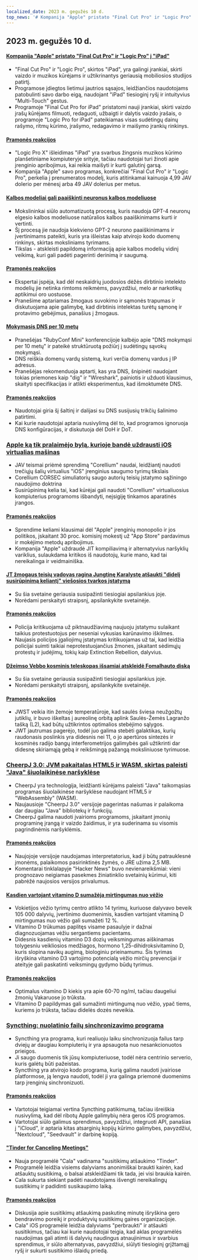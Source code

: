 ```yaml
---
localized_date: 2023 m. gegužės 10 d.
top_news: '# Kompanija "Apple" pristato "Final Cut Pro" ir "Logic Pro" į "iPad"'
---
```


## 2023 m. gegužės 10 d.

#### [Kompanija "Apple" pristato "Final Cut Pro" ir "Logic Pro" į "iPad"](https://www.apple.com/newsroom/2023/05/apple-brings-final-cut-pro-and-logic-pro-to-ipad/)

- "Final Cut Pro" ir "Logic Pro", skirtos "iPad", yra galingi įrankiai, skirti vaizdo ir muzikos kūrėjams ir užtikrinantys geriausią mobiliosios studijos patirtį.
- Programose įdiegtos lietimui jautrios sąsajos, leidžiančios naudotojams patobulinti savo darbo eigą, naudojant "iPad" tiesioginį ryšį ir intuityvius "Multi-Touch" gestus.
- Programoje "Final Cut Pro for iPad" pristatomi nauji įrankiai, skirti vaizdo įrašų kūrėjams filmuoti, redaguoti, užbaigti ir dalytis vaizdo įrašais, o programoje "Logic Pro for iPad" pateikiamas visas sudėtingų dainų rašymo, ritmų kūrimo, įrašymo, redagavimo ir maišymo įrankių rinkinys.

#### [Pramonės reakcijos](http://news.ycombinator.com/item?id=35873732)

- "Logic Pro X" išleidimas "iPad" yra svarbus žingsnis muzikos kūrimo planšetiniame kompiuteryje srityje, tačiau naudotojai turi žinoti apie įrenginio apribojimus, kai reikia maišyti ir kurti galutinį garsą.
- Kompanija "Apple" savo programas, konkrečiai "Final Cut Pro" ir "Logic Pro", perkelia į prenumeratos modelį, kuris atitinkamai kainuoja 4,99 JAV dolerio per mėnesį arba 49 JAV dolerius per metus.

#### [Kalbos modeliai gali paaiškinti neuronus kalbos modeliuose](https://openai.com/research/language-models-can-explain-neurons-in-language-models)

- Mokslininkai siūlo automatizuotą procesą, kuris naudoja GPT-4 neuronų elgesio kalbos modeliuose natūralios kalbos paaiškinimams kurti ir vertinti.
- Šį procesą jie naudoja kiekvieno GPT-2 neurono paaiškinimams ir įvertinimams pateikti, kuris yra išleistas kaip atvirojo kodo duomenų rinkinys, skirtas moksliniams tyrimams.
- Tikslas - atskleisti papildomą informaciją apie kalbos modelių vidinį veikimą, kuri gali padėti pagerinti derinimą ir saugumą.

#### [Pramonės reakcijos](http://news.ycombinator.com/item?id=35877402)

- Ekspertai įspėja, kad dėl neskaidrių juodosios dėžės dirbtinio intelekto modelių jie netinka rimtoms reikmėms, pavyzdžiui, melo ar narkotikų aptikimui oro uostuose.
- Pranešime aptariamas žmogaus suvokimo ir sąmonės trapumas ir diskutuojama apie galimybę, kad dirbtinis intelektas turėtų sąmonę ir protavimo gebėjimus, panašius į žmogaus.

#### [Mokymasis DNS per 10 metų](https://jvns.ca/blog/2023/05/08/new-talk-learning-dns-in-10-years/)

- Pranešėjas "RubyConf Mini" konferencijoje kalbėjo apie "DNS mokymąsi per 10 metų" ir pateikė struktūruotą požiūrį į sudėtingų sąvokų mokymąsi.
- DNS reiškia domenų vardų sistemą, kuri verčia domenų vardus į IP adresus.
- Pranešėjas rekomenduoja aptarti, kas yra DNS, šnipinėti naudojant tokias priemones kaip "dig" ir "Wireshark", painiotis ir užduoti klausimus, skaityti specifikacijas ir atlikti eksperimentus, kad išmoktumėte DNS.

#### [Pramonės reakcijos](http://news.ycombinator.com/item?id=35870654)

- Naudotojai giria šį šaltinį ir dalijasi su DNS susijusių trikčių šalinimo patirtimi.
- Kai kurie naudotojai aptaria nusivylimą dėl to, kad programos ignoruoja DNS konfigūracijas, ir diskutuoja dėl DoH ir DoT.

### [Apple ką tik pralaimėjo bylą, kurioje bandė uždrausti iOS virtualias mašinas](https://www.techradar.com/news/apple-just-lost-its-lawsuit-trying-to-ban-ios-virtual-machines)

- JAV teismai priėmė sprendimą "Corellium" naudai, leidžiantį naudoti trečiųjų šalių virtualius "iOS" įrenginius saugumo tyrimų tikslais
- Corellium CORSEC simuliatorių saugo autorių teisių įstatymo sąžiningo naudojimo doktrina
- Susirūpinimą kelia tai, kad kūrėjai gali naudoti "Corellium" virtualiuosius kompiuterius programoms išbandyti, neįsigiję tinkamos aparatinės įrangos.

#### [Pramonės reakcijos](http://news.ycombinator.com/item?id=35880466)

- Sprendime keliami klausimai dėl "Apple" įrenginių monopolio ir jos politikos, įskaitant 30 proc. komisinį mokestį už "App Store" pardavimus ir mokėjimo metodų apribojimus.
- Kompanija "Apple" uždraudė JIT kompiliavimą ir alternatyvius naršyklių variklius, sulaukdama kritikos iš naudotojų, kurie mano, kad tai nereikalinga ir veidmainiška.

#### [JT žmogaus teisių vadovas ragina Jungtinę Karalystę atšaukti "didelį susirūpinimą keliantį" viešosios tvarkos įstatymą](https://www.ohchr.org/en/press-releases/2023/04/un-human-rights-chief-urges-uk-reverse-deeply-troubling-public-order-bill)

- Su šia svetaine geriausia susipažinti tiesiogiai apsilankius joje.
- Norėdami perskaityti straipsnį, apsilankykite svetainėje.

#### [Pramonės reakcijos](http://news.ycombinator.com/item?id=35871394)

- Policija kritikuojama už piktnaudžiavimą naujuoju įstatymu sulaikant taikius protestuotojus per neseniai vykusias karūnavimo iškilmes.
- Naujasis policijos įgaliojimų įstatymas kritikuojamas už tai, kad leidžia policijai suimti taikiai neprotestuojančius žmones, įskaitant sėdimųjų protestų ir judėjimų, tokių kaip Extinction Rebellion, dalyvius.

#### [Džeimso Vebbo kosminis teleskopas išsamiai atskleidė Fomalhauto diską](https://skyandtelescope.org/astronomy-news/the-james-webb-space-telescope-reveals-fomalhauts-disk-in-unprecedented-detail/)

- Su šia svetaine geriausia susipažinti tiesiogiai apsilankius joje.
- Norėdami perskaityti straipsnį, apsilankykite svetainėje.

#### [Pramonės reakcijos](http://news.ycombinator.com/item?id=35874704)

- JWST veikia itin žemoje temperatūroje, kad saulės šviesa neužgožtų jutiklių, ir buvo iškeltas į aureolinę orbitą aplink Saulės-Žemės Lagranžo tašką (L2), kad būtų užtikrintos optimalios stebėjimo sąlygos.
- JWT jautrumas pagerėjo, todėl juo galima stebėti galaktikas, kurių raudonasis poslinkis yra didesnis nei 11, o jo apertūros sintezės ir kosminės radijo bangų interferometrijos galimybės gali užtikrinti dar didesnę skiriamąją gebą ir reikšmingą pažangą moksliniuose tyrimuose.

### [CheerpJ 3.0: JVM pakaitalas HTML5 ir WASM, skirtas paleisti "Java" šiuolaikinėse naršyklėse](https://leaningtech.com/announcing-cheerpj-3-0-a-jvm-replacement-in-html5-and-webassembly-to-run-java-applications-and-applets-on-modern-browsers/)

- CheerpJ yra technologija, leidžianti kūrėjams paleisti "Java" taikomąsias programas šiuolaikinėse naršyklėse naudojant HTML5 ir "WebAssembly" (WASM).
- Naujausioje "CheerpJ 3.0" versijoje pagerintas našumas ir palaikoma dar daugiau "Java" bibliotekų ir funkcijų.
- CheerpJ galima naudoti įvairioms programoms, įskaitant įmonių programinę įrangą ir vaizdo žaidimus, ir yra suderinama su visomis pagrindinėmis naršyklėmis.

#### [Pramonės reakcijos](http://news.ycombinator.com/item?id=35873552)

- Naujojoje versijoje naudojamas interpretatorius, kad ji būtų patrauklesnė įmonėms, palaikomos pasirinktinės žymės, o JRE užima 2,5 MB.
- Komentarai tinklalapyje "Hacker News" buvo nevienareikšmiai: vieni prognozavo neigiamas pasekmes žiniatinklio svetainių kūrimui, kiti pabrėžė naujosios versijos privalumus.

#### [Kasdien vartojant vitamino D sumažėja mirtingumas nuo vėžio](https://www.dkfz.de/en/presse/pressemitteilungen/2023/dkfz-pm-23-27-Reduced-cancer-mortality-with-daily-vitamin-D-intake.php)

- Vokietijos vėžio tyrimų centro atlikto 14 tyrimų, kuriuose dalyvavo beveik 105 000 dalyvių, įvertinimo duomenimis, kasdien vartojant vitaminą D mirtingumas nuo vėžio gali sumažėti 12 %.
- Vitamino D trūkumas paplitęs visame pasaulyje ir dažnai diagnozuojamas vėžiu sergantiems pacientams.
- Didesnis kasdienių vitamino D3 dozių veiksmingumas aiškinamas tolygesniu veikliosios medžiagos, hormono 1,25-dihidroksivitamino D, kuris slopina navikų augimą, biologiniu prieinamumu. Šis tyrimas išryškina vitamino D3 vartojimo potencialą vėžio mirčių prevencijai ir ateityje gali paskatinti veiksmingų gydymo būdų tyrimus.

#### [Pramonės reakcijos](http://news.ycombinator.com/item?id=35876062)

- Optimalus vitamino D kiekis yra apie 60-70 ng/ml, tačiau daugeliui žmonių Vakaruose jo trūksta.
- Vitamino D papildymas gali sumažinti mirtingumą nuo vėžio, ypač tiems, kuriems jo trūksta, tačiau didelės dozės neveikia.

### [Syncthing: nuolatinio failų sinchronizavimo programa](https://syncthing.net/)

- Syncthing yra programa, kuri realiuoju laiku sinchronizuoja failus tarp dviejų ar daugiau kompiuterių ir yra apsaugota nuo nesankcionuotos prieigos.
- Ji saugo duomenis tik jūsų kompiuteriuose, todėl nėra centrinio serverio, kuris galėtų būti pažeistas.
- Syncthing yra atvirojo kodo programa, kurią galima naudoti įvairiose platformose, ją lengva naudoti, todėl ji yra galinga priemonė duomenims tarp įrenginių sinchronizuoti.

#### [Pramonės reakcijos](http://news.ycombinator.com/item?id=35879039)

- Vartotojai teigiamai vertina Syncthing patikimumą, tačiau išreiškia nusivylimą, kad dėl ribotų Apple galimybių nėra geros iOS programos.
- Vartotojai siūlo galimus sprendimus, pavyzdžiui, integruoti API, panašias į "iCloud", ir aptaria kitas atsarginių kopijų kūrimo galimybes, pavyzdžiui, "Nextcloud", "Seedvault" ir darbinę kopiją.

#### ["Tinder for Canceling Meetings"](https://meetcala.com/)

- Nauja programėlė "Cala" vadinama "susitikimų atšaukimo "Tinder".
- Programėlė leidžia visiems dalyviams anonimiškai braukti kairėn, kad atšauktų susitikimą, o balsai atskleidžiami tik tada, jei visi braukia kairėn.
- Cala sukurta siekiant padėti naudotojams išvengti nereikalingų susitikimų ir padidinti susikaupimo laiką.

#### [Pramonės reakcijos](http://news.ycombinator.com/item?id=35868685)

- Diskusija apie susitikimų atšaukimą paskutinę minutę išryškina gero bendravimo poreikį ir produktyvių susitikimų gaires organizacijoje.
- Cala" iOS programėlė leidžia dalyviams "perbraukti" ir atšaukti susitikimus, tačiau kai kurie naudotojai teigia, kad aklas programėlės naudojimas gali atimti iš dalyvių naudingus atnaujinimus ir svarbius sprendimus, ir siūlo alternatyvas, pavyzdžiui, siūlyti tiesioginį grįžtamąjį ryšį ir sukurti susitikimo išlaidų priedą.

</Steps>
